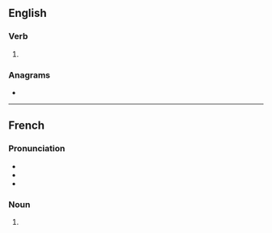 {{also|Zooms}}
==English==

===Verb===
{{head|en|verb form}}

# {{en-third-person singular of|zoom}}

===Anagrams===
* {{anagrams|en|mozos}}

----

==French==

===Pronunciation===
* {{IPA|/zum/|lang=fr}}
* {{homophones|zoom|lang=fr}}
* {{hyphenation|zooms|lang=fr}}

===Noun===
{{head|fr|noun plural form|g=m}}

# {{plural of|zoom|lang=fr}}